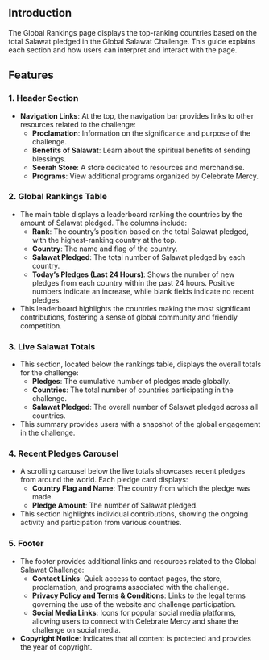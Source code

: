 ## Introduction

The Global Rankings page displays the top-ranking countries based on the total Salawat pledged in the Global Salawat Challenge. This guide explains each section and how users can interpret and interact with the page.

## Features

### 1. **Header Section**

- **Navigation Links**: At the top, the navigation bar provides links to other resources related to the challenge:
    - **Proclamation**: Information on the significance and purpose of the challenge.
    - **Benefits of Salawat**: Learn about the spiritual benefits of sending blessings.
    - **Seerah Store**: A store dedicated to resources and merchandise.
    - **Programs**: View additional programs organized by Celebrate Mercy.

### 2. **Global Rankings Table**

- The main table displays a leaderboard ranking the countries by the amount of Salawat pledged. The columns include:
    - **Rank**: The country’s position based on the total Salawat pledged, with the highest-ranking country at the top.
    - **Country**: The name and flag of the country.
    - **Salawat Pledged**: The total number of Salawat pledged by each country.
    - **Today’s Pledges (Last 24 Hours)**: Shows the number of new pledges from each country within the past 24 hours. Positive numbers indicate an increase, while blank fields indicate no recent pledges.
- This leaderboard highlights the countries making the most significant contributions, fostering a sense of global community and friendly competition.

### 3. **Live Salawat Totals**

- This section, located below the rankings table, displays the overall totals for the challenge:
    - **Pledges**: The cumulative number of pledges made globally.
    - **Countries**: The total number of countries participating in the challenge.
    - **Salawat Pledged**: The overall number of Salawat pledged across all countries.
- This summary provides users with a snapshot of the global engagement in the challenge.

### 4. **Recent Pledges Carousel**

- A scrolling carousel below the live totals showcases recent pledges from around the world. Each pledge card displays:
    - **Country Flag and Name**: The country from which the pledge was made.
    - **Pledge Amount**: The number of Salawat pledged.
- This section highlights individual contributions, showing the ongoing activity and participation from various countries.

### 5. **Footer**

- The footer provides additional links and resources related to the Global Salawat Challenge:
    - **Contact Links**: Quick access to contact pages, the store, proclamation, and programs associated with the challenge.
    - **Privacy Policy and Terms & Conditions**: Links to the legal terms governing the use of the website and challenge participation.
    - **Social Media Links**: Icons for popular social media platforms, allowing users to connect with Celebrate Mercy and share the challenge on social media.
- **Copyright Notice**: Indicates that all content is protected and provides the year of copyright.